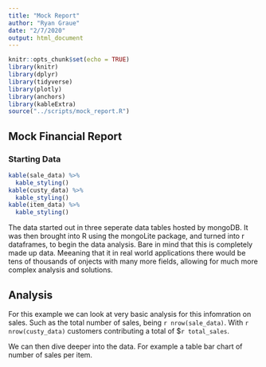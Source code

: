 ```yaml
---
title: "Mock Report"
author: "Ryan Graue"
date: "2/7/2020"
output: html_document
---
```


```r
knitr::opts_chunk$set(echo = TRUE)
library(knitr)
library(dplyr)
library(tidyverse)
library(plotly)
library(anchors)
library(kableExtra)
source("../scripts/mock_report.R")
```

## Mock Financial Report

### Starting Data
```r
kable(sale_data) %>%
  kable_styling()
kable(custy_data) %>%
  kable_styling()
kable(item_data) %>%
  kable_styling()
```

The data started out in three seperate data tables hosted by mongoDB. It was then brought into R using the mongoLite package, and turned into r dataframes, to begin the data analysis. Bare in mind that this is completely made up data. Meeaning that it in real world applications there would be tens of thousands of onjects with many more fields, allowing for much more complex analysis and solutions.

## Analysis

For this example we can look at very basic analysis for this infomration on sales. Such as the total number of sales, being `r nrow(sale_data)`. With `r nrow(custy_data)` customers contributing a total of $`r total_sales `.

We can then dive deeper into the data. For example a table bar chart of number of sales per item.




